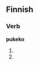 ==Finnish==

===Verb===
'''pukeko'''

# {{fi-form of|[[pukea]]|type=verb|pr=third-person|pl=singular|mood=imperative|tense=present connegative}}
# {{fi-form of|[[pukea]]|type=verb|pl=plural|mood=imperative|tense=present connegative}}